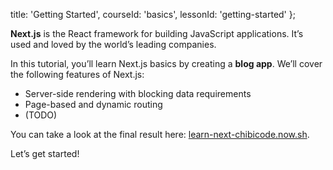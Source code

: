 
  title: 'Getting Started',
  courseId: 'basics',
  lessonId: 'getting-started'
};

<Logo size={80} />

**Next.js** is the React framework for building JavaScript applications. It’s used and loved by <Link href="/showcase"><a>the world’s leading companies</a></Link>.

In this tutorial, you’ll learn Next.js basics by creating a **blog app**. We’ll cover the following features of Next.js:

- Server-side rendering with blocking data requirements
- Page-based and dynamic routing
- (TODO)

You can take a look at the final result here: [learn-next-chibicode.now.sh](https://learn-next-chibicode.now.sh/).

Let’s get started!

